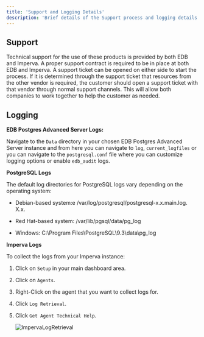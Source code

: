 ```yaml
---
title: 'Support and Logging Details'
description: 'Brief details of the Support process and logging details'
---
```


## Support

Technical support for the use of these products is provided by both EDB and Imperva.  A proper support contract is required to be in place at both EDB and Imperva.  A support ticket can be opened on either side to start the process.  If it is determined through the support ticket that resources from the other vendor is required, the customer should open a support ticket with that vendor through normal support channels.  This will allow both companies to work together to help the customer as needed.

## Logging

**EDB Postgres Advanced Server Logs:**

Navigate to the `Data` directory in your chosen EDB Postgres Advanced Server instance and from here you can navigate to `log`, `current_logfiles` or you can navigate to the `postgresql.conf` file where you can customize logging options or enable `edb_audit` logs.

**PostgreSQL Logs**

The default log directories for PostgreSQL logs vary depending on the operating system:

- Debian-based system:e /var/log/postgresql/postgresql-x.x.main.log. X.x.

- Red Hat-based system: /var/lib/pgsql/data/pg_log

- Windows: C:\Program Files\PostgreSQL\9.3\data\pg_log

**Imperva Logs**

To collect the logs from your Imperva instance:

1. Click on `Setup` in your main dashboard area.
2. Click on `Agents`.
3. Right-Click on the agent that you want to collect logs for.
4. Click `Log Retrieval`.
5. Click `Get Agent Technical Help`.


   ![ImpervaLogRetrieval](Images/ImpervaLogRetrieval.png)